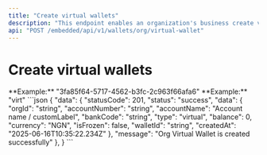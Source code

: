 ```yaml
---
title: "Create virtual wallets"
description: "This endpoint enables an organization's business create virtual wallets"
api: "POST /embedded/api/v1/wallets/org/virtual-wallet"
---
```


# Create virtual wallets

<ParamField body="orgId" type="string" required>
	**Example:** "3fa85f64-5717-4562-b3fc-2c963f66afa6"
</ParamField>
<ParamField body="customLabel" type="string" required>
	**Example:** "virt"
</ParamField>



<ResponseExample>
```json
{
  "data": {
    "statusCode": 201,
    "status": "success",
    "data": {
      "orgId": "string",
      "accountNumber": "string",
      "accountName": "Account name / customLabel",
      "bankCode": "string",
      "type": "virtual",
      "balance": 0,
      "currency": "NGN",
      "isFrozen": false,
      "walletId": "string",
      "createdAt": "2025-06-16T10:35:22.234Z"
    },
    "message": "Org Virtual Wallet is created successfully"
  },
}
```
</ResponseExample>